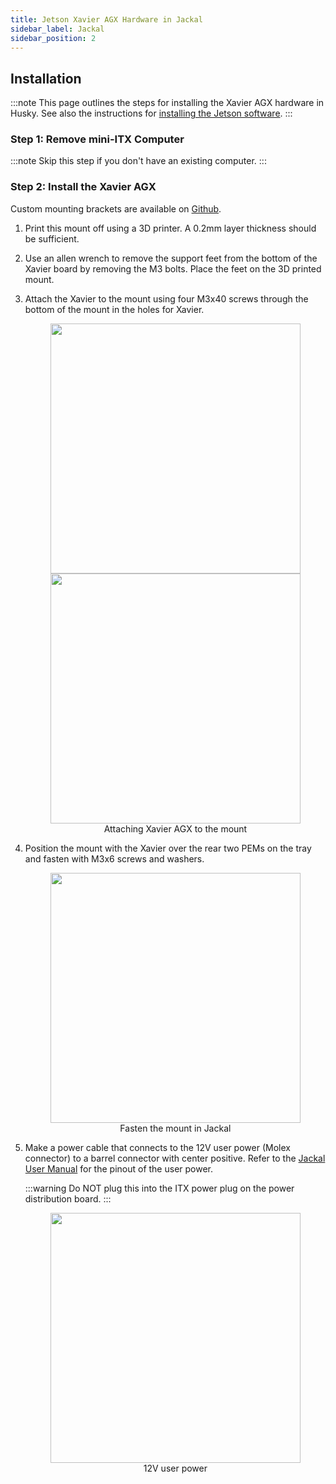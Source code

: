 ```yaml
---
title: Jetson Xavier AGX Hardware in Jackal
sidebar_label: Jackal
sidebar_position: 2
---
```



## Installation

:::note
This page outlines the steps for installing the Xavier AGX hardware in Husky. See also
the instructions for
[installing the Jetson software](/docs/computers/jetson/jetson_software).
:::

### Step 1: Remove mini-ITX Computer

:::note
Skip this step if you don't have an existing computer.
:::

<ComponentHuskyComputerRemoval />

### Step 2: Install the Xavier AGX

Custom mounting brackets are available on
[Github](https://github.com/clearpathrobotics/jetson_setup/raw/melodic/models/JetsonNanoXavierJackalMount.stl).

1. Print this mount off using a 3D printer.  A 0.2mm layer thickness should be sufficient.

2. Use an allen wrench to remove the support feet from the bottom of the Xavier board by removing the M3 bolts.
   Place the feet on the 3D printed mount.

3. Attach the Xavier to the mount using four M3x40 screws through the bottom of the mount in the holes for Xavier.

    <center>
      <figure>
        <img
          src="/img/computer_images/jetson/hardware/xavier_agx/jackal/1.jpg"
          width="400"
        />
        <img
          src="/img/computer_images/jetson/hardware/xavier_agx/jackal/2.jpg"
          width="400"
        />
        <figcaption>Attaching Xavier AGX to the mount</figcaption>
      </figure>
    </center>
    
4. Position the mount with the Xavier over the rear two PEMs on the tray and fasten with M3x6 screws and washers.

    <center>
      <figure>
        <img
          src="/img/computer_images/jetson/hardware/xavier_agx/jackal/3.jpg"
          width="400"
        />
        <figcaption>Fasten the mount in Jackal</figcaption>
      </figure>
    </center>

5. Make a power cable that connects to the 12V user
    power (Molex connector) to a barrel connector with center positive. Refer
    to the [Jackal User Manual](/docs/robots/jackal/user_manual_jackal) for the
    pinout of the user power.

    :::warning
    Do NOT plug this into the ITX power plug on the power distribution board.
    :::

    <center>
      <figure>
        <img
          src="/img/computer_images/jetson/hardware/xavier_agx/jackal/4.jpg"
          width="400"
        />
        <figcaption>12V user power</figcaption>
      </figure>
    </center>